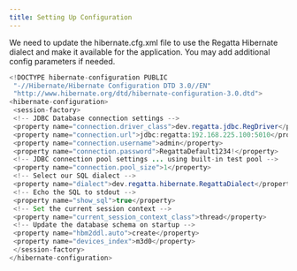 ```yaml
---
title: Setting Up Configuration
---
```


We need to update the hibernate.cfg.xml file to use the Regatta Hibernate dialect and make it 
available for the application. You may add additional config parameters if needed.

```java
<!DOCTYPE hibernate-configuration PUBLIC
 "-//Hibernate/Hibernate Configuration DTD 3.0//EN"
 "http://www.hibernate.org/dtd/hibernate-configuration-3.0.dtd">
<hibernate-configuration>
 <session-factory>
 <!-- JDBC Database connection settings -->
 <property name="connection.driver_class">dev.regatta.jdbc.RegDriver</property>
 <property name="connection.url">jdbc:regatta:192.168.225.100:5010</property>
 <property name="connection.username">admin</property>
 <property name="connection.password">RegattaDefault1234!</property>
 <!-- JDBC connection pool settings ... using built-in test pool -->
 <property name="connection.pool_size">1</property>
 <!-- Select our SQL dialect -->
 <property name="dialect">dev.regatta.hibernate.RegattaDialect</property>
 <!-- Echo the SQL to stdout -->
 <property name="show_sql">true</property>
 <!-- Set the current session context -->
 <property name="current_session_context_class">thread</property>
 <!-- Update the database schema on startup -->
 <property name="hbm2ddl.auto">create</property>
 <property name="devices_index">m3d0</property>
 </session-factory>
</hibernate-configuration>
```